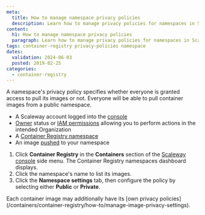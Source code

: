 ```yaml
---
meta:
  title: How to manage namespace privacy policies
  description: Learn how to manage privacy policies for namespaces in Scaleway's Container Registry.
content:
  h1: How to manage namespace privacy policies
  paragraph: Learn how to manage privacy policies for namespaces in Scaleway's Container Registry.
tags: container-registry privacy-policies namespace
dates:
  validation: 2024-06-03
  posted: 2019-02-25
categories:
  - container-registry
---
```


A namespace's privacy policy specifies whether everyone is granted access to pull its images or not. Everyone will be able to pull container images from a public namespace.

<Macro id="requirements" />

- A Scaleway account logged into the [console](https://console.scaleway.com/)
- [Owner](/identity-and-access-management/iam/concepts/#owner) status or [IAM permissions](/identity-and-access-management/iam/concepts/#permission) allowing you to perform actions in the intended Organization
- A [Container Registry namespace](/containers/container-registry/how-to/create-namespace)
- An image [pushed](/containers/container-registry/how-to/push-images) to your namespace


1. Click **Container Registry** in the **Containers** section of the [Scaleway console](https://console.scaleway.com/) side menu. The Container Registry namespaces dashboard displays.
2. Click the namespace's name to list its images.
3. Click the **Namespace settings** tab, then configure the policy by selecting either **Public** or **Private**.

<Message type="note">
  Each container image may additionally have its [own privacy policies](/containers/container-registry/how-to/manage-image-privacy-settings).
</Message>


